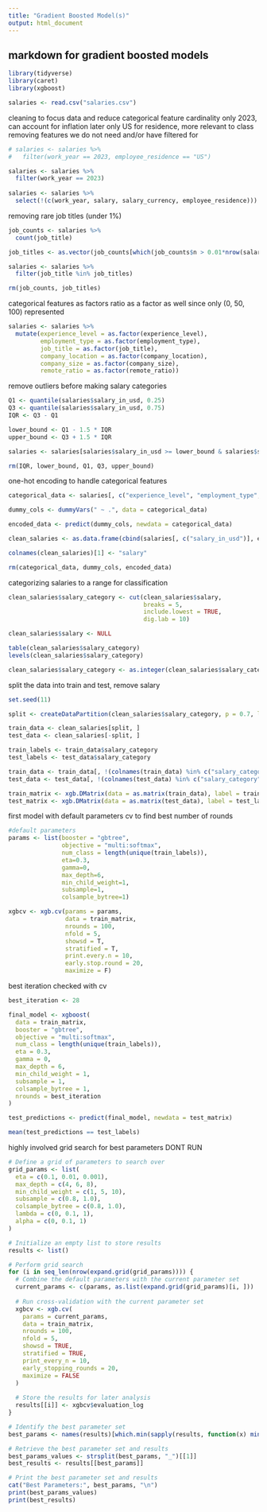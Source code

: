 ```yaml
---
title: "Gradient Boosted Model(s)"
output: html_document
---
```


## markdown for gradient boosted models

```r
library(tidyverse)
library(caret)
library(xgboost)

salaries <- read.csv("salaries.csv")
```

cleaning to focus data and reduce categorical feature cardinality
only 2023, can account for inflation later
only US for residence, more relevant to class
removing features we do not need and/or have filtered for
```r
# salaries <- salaries %>%
#   filter(work_year == 2023, employee_residence == "US")

salaries <- salaries %>%
  filter(work_year == 2023)
  
salaries <- salaries %>%
  select(!(c(work_year, salary, salary_currency, employee_residence)))
```

removing rare job titles (under 1%)
```r
job_counts <- salaries %>%
  count(job_title)

job_titles <- as.vector(job_counts[which(job_counts$n > 0.01*nrow(salaries)),1])

salaries <- salaries %>%
  filter(job_title %in% job_titles)

rm(job_counts, job_titles)
```

categorical features as factors
ratio as a factor as well since only (0, 50, 100) represented
```r
salaries <- salaries %>%
  mutate(experience_level = as.factor(experience_level),
         employment_type = as.factor(employment_type),
         job_title = as.factor(job_title),
         company_location = as.factor(company_location),
         company_size = as.factor(company_size),
         remote_ratio = as.factor(remote_ratio))
```

remove outliers before making salary categories
```r
Q1 <- quantile(salaries$salary_in_usd, 0.25)
Q3 <- quantile(salaries$salary_in_usd, 0.75)
IQR <- Q3 - Q1

lower_bound <- Q1 - 1.5 * IQR
upper_bound <- Q3 + 1.5 * IQR

salaries <- salaries[salaries$salary_in_usd >= lower_bound & salaries$salary_in_usd <= upper_bound, ]

rm(IQR, lower_bound, Q1, Q3, upper_bound)
```

one-hot encoding to handle categorical features
```r
categorical_data <- salaries[, c("experience_level", "employment_type", "job_title", "remote_ratio","company_location", "company_size")]

dummy_cols <- dummyVars(" ~ .", data = categorical_data)

encoded_data <- predict(dummy_cols, newdata = categorical_data)

clean_salaries <- as.data.frame(cbind(salaries[, c("salary_in_usd")], encoded_data))

colnames(clean_salaries)[1] <- "salary"

rm(categorical_data, dummy_cols, encoded_data)
```

categorizing salaries to a range for classification
```r
clean_salaries$salary_category <- cut(clean_salaries$salary, 
                                      breaks = 5,
                                      include.lowest = TRUE,
                                      dig.lab = 10)

clean_salaries$salary <- NULL

table(clean_salaries$salary_category)
levels(clean_salaries$salary_category)

clean_salaries$salary_category <- as.integer(clean_salaries$salary_category) - 1
```

split the data into train and test, remove salary
```r
set.seed(11)

split <- createDataPartition(clean_salaries$salary_category, p = 0.7, list = FALSE)

train_data <- clean_salaries[split, ]
test_data <- clean_salaries[-split, ]

train_labels <- train_data$salary_category
test_labels <- test_data$salary_category

train_data <- train_data[, !(colnames(train_data) %in% c("salary_category"))]
test_data <- test_data[, !(colnames(test_data) %in% c("salary_category"))]
```

```r
train_matrix <- xgb.DMatrix(data = as.matrix(train_data), label = train_labels)
test_matrix <- xgb.DMatrix(data = as.matrix(test_data), label = test_labels)
```

first model with default parameters cv to find best number of rounds
```r
#default parameters
params <- list(booster = "gbtree",
               objective = "multi:softmax",
               num_class = length(unique(train_labels)),
               eta=0.3,
               gamma=0,
               max_depth=6,
               min_child_weight=1,
               subsample=1,
               colsample_bytree=1)

xgbcv <- xgb.cv(params = params,
                data = train_matrix,
                nrounds = 100,
                nfold = 5,
                showsd = T,
                stratified = T,
                print.every.n = 10,
                early.stop.round = 20,
                maximize = F)
```

best iteration checked with cv
```r
best_iteration <- 28

final_model <- xgboost(
  data = train_matrix,
  booster = "gbtree",
  objective = "multi:softmax",
  num_class = length(unique(train_labels)),
  eta = 0.3,
  gamma = 0,
  max_depth = 6,
  min_child_weight = 1,
  subsample = 1,
  colsample_bytree = 1,
  nrounds = best_iteration
)

test_predictions <- predict(final_model, newdata = test_matrix)

mean(test_predictions == test_labels)
```

highly involved grid search for best parameters DONT RUN
```r
# Define a grid of parameters to search over
grid_params <- list(
  eta = c(0.1, 0.01, 0.001),
  max_depth = c(4, 6, 8),
  min_child_weight = c(1, 5, 10),
  subsample = c(0.8, 1.0),
  colsample_bytree = c(0.8, 1.0),
  lambda = c(0, 0.1, 1),
  alpha = c(0, 0.1, 1)
)

# Initialize an empty list to store results
results <- list()

# Perform grid search
for (i in seq_len(nrow(expand.grid(grid_params)))) {
  # Combine the default parameters with the current parameter set
  current_params <- c(params, as.list(expand.grid(grid_params)[i, ]))
  
  # Run cross-validation with the current parameter set
  xgbcv <- xgb.cv(
    params = current_params,
    data = train_matrix,
    nrounds = 100,
    nfold = 5,
    showsd = TRUE,
    stratified = TRUE,
    print_every_n = 10,
    early_stopping_rounds = 20,
    maximize = FALSE
  )
  
  # Store the results for later analysis
  results[[i]] <- xgbcv$evaluation_log
}

# Identify the best parameter set
best_params <- names(results)[which.min(sapply(results, function(x) min(x$test_mlogloss.mean)))]

# Retrieve the best parameter set and results
best_params_values <- strsplit(best_params, "_")[[1]]
best_results <- results[[best_params]]

# Print the best parameter set and results
cat("Best Parameters:", best_params, "\n")
print(best_params_values)
print(best_results)


```
